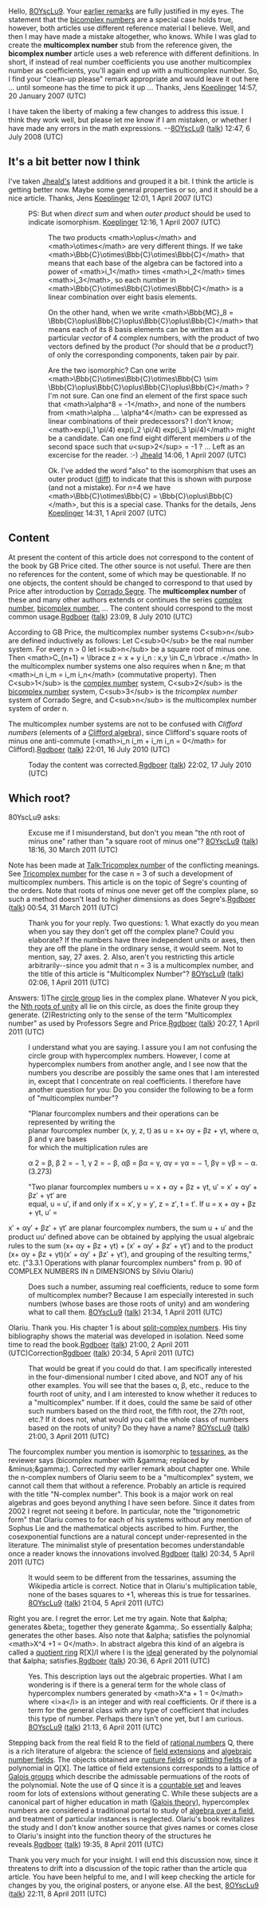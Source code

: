 <article id="8975383" title=Talk:Multicomplex number>
	<talkpage id="8975383" title="Talk:Multicomplex number">
{{Maths_rating|class=C|importance=low|field=algebra}}

Hello, [[User:8OYscLu9|8OYscLu9]]. Your [http://en.wikipedia.org/w/index.php?title=Talk:Multicomplex_number&amp;oldid=101470253 earlier remarks] are fully justified in my eyes. The statement that the [[bicomplex number]]s are a special case holds true, however, both articles use different reference material I believe. Well, and then I may have made a mistake altogether, who knows. While I was glad to create the '''multicomplex number''' stub from the reference given, the '''bicomplex number''' article uses a web reference with different definitions. In short, if instead of real number coefficients you use another multicomplex number as coefficients, you'll again end up with a multicomplex number. So, I find your &quot;clean-up please&quot; remark appropriate and would leave it out here ... until someone has the time to pick it up ... Thanks, Jens [[User:Koeplinger|Koeplinger]] 14:57, 20 January 2007 (UTC)

I have taken the liberty of making a few changes to address this issue. I think they work well, but please let me know if I am mistaken, or whether I have made any errors in the math expressions. --[[User:8OYscLu9|8OYscLu9]] ([[User talk:8OYscLu9|talk]]) 12:47, 6 July 2008 (UTC)

== It's a bit better now I think ==

I've taken [[User:Jheald|Jheald's]] latest additions and grouped it a bit. I think the article is getting better now. Maybe some general properties or so, and it should be a nice article. Thanks, Jens [[User:Koeplinger|Koeplinger]] 12:01, 1 April 2007 (UTC)

:PS: But when ''direct sum'' and when ''outer product'' should be used to indicate isomorphism. [[User:Koeplinger|Koeplinger]] 12:16, 1 April 2007 (UTC)

::The two products &lt;math&gt;\oplus&lt;/math&gt; and &lt;math&gt;\otimes&lt;/math&gt; are very different things.  If we take &lt;math&gt;\Bbb{C}\otimes\Bbb{C}\otimes\Bbb{C}&lt;/math&gt; that means that each base of the algebra can be factored into a power of &lt;math&gt;i_1&lt;/math&gt; times &lt;math&gt;i_2&lt;/math&gt; times &lt;math&gt;i_3&lt;/math&gt;, so each number in &lt;math&gt;\Bbb{C}\otimes\Bbb{C}\otimes\Bbb{C}&lt;/math&gt; is a linear combination over eight basis elements.

::On the other hand, when we write &lt;math&gt;\Bbb{MC}_8 = \Bbb{C}\oplus\Bbb{C}\oplus\Bbb{C}\oplus\Bbb{C}&lt;/math&gt; that means each of its 8 basis elements can be written as a particular ''vector'' of 4 complex numbers, with the product of two vectors defined by the product (?or should that be ''a'' product?) of only the corresponding components, taken pair by pair.  

::Are the two isomorphic? Can one write &lt;math&gt;\Bbb{C}\otimes\Bbb{C}\otimes\Bbb{C} \sim \Bbb{C}\oplus\Bbb{C}\oplus\Bbb{C}\oplus\Bbb{C}&lt;/math&gt; ?  I'm not sure.  Can one find an element of the first space such that &lt;math&gt;\alpha^8 = -1&lt;/math&gt;, and none of the numbers from &lt;math&gt;\alpha ... \alpha^4&lt;/math&gt; can be expressed as linear combinations of their predecessors?  I don't know; &lt;math&gt;exp(i_1 \pi/4) exp(i_2 \pi/4) exp(i_3 \pi/4)&lt;/math&gt; might be a candidate.  Can one find eight different members ''u'' of the second space such that ''u''&lt;sup&gt;2&lt;/sup&gt; = -1 ?  ... Left as an excercise for the reader.  :-)   [[User:Jheald|Jheald]] 14:06, 1 April 2007 (UTC)

:::Ok. I've added the word &quot;also&quot; to the isomorphism that uses an outer product ([http://en.wikipedia.org/w/index.php?title=Multicomplex_number&amp;diff=119488702&amp;oldid=119471804 diff]) to indicate that this is shown with purpose (and not a mistake). For ''n''=4 we have &lt;math&gt;\Bbb{C}\otimes\Bbb{C} = \Bbb{C}\oplus\Bbb{C}&lt;/math&gt;, but this is a special case. Thanks for the details, Jens [[User:Koeplinger|Koeplinger]] 14:31, 1 April 2007 (UTC)

== Content ==

At present the content of this article does not correspond to the content of the book by GB Price cited. The other source is not useful. There are then no references for the content, some of which may be questionable. If no one objects, the content should be changed to correspond to that used by Price after introduction by [[Corrado Segre]]. The '''multicomplex number''' of these and many other authors extends or continues the series [[complex number]], [[bicomplex number]], ... The content should correspond to the most common usage.[[User:Rgdboer|Rgdboer]] ([[User talk:Rgdboer|talk]]) 23:09, 8 July 2010 (UTC)

According to GB Price, the multicomplex number systems C&lt;sub&gt;n&lt;/sub&gt; are defined inductively as follows: Let C&lt;sub&gt;0&lt;/sub&gt; be the real number system. For every n &gt; 0 let i&lt;sub&gt;n&lt;/sub&gt; be a square root of minus one. Then &lt;math&gt;C_{n+1} = \lbrace z = x + y i_n : x,y \in C_n \rbrace .&lt;/math&gt; In the multicomplex number systems one also requires when n &amp;ne; m that &lt;math&gt;i_n i_m = i_m i_n&lt;/math&gt; (commutative property). Then C&lt;sub&gt;1&lt;/sub&gt; is the [[complex number]] system, C&lt;sub&gt;2&lt;/sub&gt; is the [[bicomplex number]] system, C&lt;sub&gt;3&lt;/sub&gt; is the ''tricomplex number'' system of Corrado Segre, and C&lt;sub&gt;n&lt;/sub&gt; is the multicomplex number system of order n.

The multicomplex number systems are not to be confused with ''Clifford numbers'' (elements of a [[Clifford algebra]]), since Clifford's square roots of minus one anti-commute (&lt;math&gt;i_n i_m + i_m i_n = 0&lt;/math&gt; for Clifford).[[User:Rgdboer|Rgdboer]] ([[User talk:Rgdboer|talk]]) 22:01, 16 July 2010 (UTC)

:Today the content was corrected.[[User:Rgdboer|Rgdboer]] ([[User talk:Rgdboer|talk]]) 22:02, 17 July 2010 (UTC)

==Which root?==
80YscLu9 asks:
:Excuse me if I misunderstand, but don't you mean &quot;the nth root of minus one&quot; rather than &quot;a square root of minus one&quot;? [[User:8OYscLu9|8OYscLu9]] ([[User talk:8OYscLu9|talk]]) 18:16, 30 March 2011 (UTC)
Note has been made at [[Talk:Tricomplex number]] of the conflicting meanings. See [[Tricomplex number]] for the case n = 3 of such a development of multicomplex numbers. This article is on the topic of Segre's counting of the orders. Note that roots of minus one never get off the complex plane, so such a method doesn't lead to higher dimensions as does Segre's.[[User:Rgdboer|Rgdboer]] ([[User talk:Rgdboer|talk]]) 00:54, 31 March 2011 (UTC)

:Thank you for your reply. Two questions: 1. What exactly do you mean when you say they don't get off the complex plane? Could you elaborate? If the numbers have three independent units or axes, then they are off the plane in the ordinary sense, it would seem. Not to mention, say, 27 axes. 2. Also, aren't you restricting this article arbitrarily--since you admit that n = 3 is a multicomplex number, and the title of this article is &quot;Multicomplex Number&quot;? [[User:8OYscLu9|8OYscLu9]] ([[User talk:8OYscLu9|talk]]) 02:06, 1 April 2011 (UTC)

Answers: 1)The [[circle group]] lies in the complex plane. Whatever ''N'' you pick, the [[Nth roots of unity]] all lie on this circle, as does the finite group they generate. (2)Restricting only to the sense of the term &quot;Multicomplex number&quot; as used by Professors Segre and Price.[[User:Rgdboer|Rgdboer]] ([[User talk:Rgdboer|talk]]) 20:27, 1 April 2011 (UTC)

:I understand what you are saying. I assure you I am not confusing the circle group with hypercomplex numbers. However, I come at hypercomplex numbers from another angle, and I see now that the numbers you describe are possibly the same ones that I am interested in, except that I concentrate on real coefficients. I therefore have another question for you: Do you consider the following to be a form of &quot;multicomplex number&quot;?

:&quot;Planar fourcomplex numbers and their operations can be represented by writing the
:planar fourcomplex number (x, y, z, t) as u = x+ αy + βz + γt, where α, β and γ are bases
:for which the multiplication rules are

:α 2 = β, β 2 = − 1, γ 2 = − β, αβ = βα = γ, αγ = γα = − 1, βγ = γβ = − α.  (3.273)

:&quot;Two planar fourcomplex numbers u = x + αy + βz + γt, u′  = x′ + αy′ + βz′ + γt′  are
:equal, u = u′, if and only if x = x′, y = y′, z = z′, t = t′.  If u = x + αy + βz + γt, u′  =
x′ + αy′ + βz′ + γt′  are planar fourcomplex numbers, the sum u + u′  and the product uu′
deﬁned above can be obtained by applying the usual algebraic rules to the sum (x+ αy +
βz + γt) + (x′ + αy′ + βz′ + γt′) and to the product (x+ αy + βz + γt)(x′ + αy′ + βz′ + γt′),
and grouping of the resulting terms,&quot; etc. (&quot;3.3.1   Operations with planar fourcomplex numbers&quot; from p. 90 of COMPLEX NUMBERS IN n DIMENSIONS by Silviu Olariu)

:Does such a number, assuming real coefficients, reduce to some form of multicomplex number? Because I am especially interested in such numbers (whose bases are those roots of unity) and am wondering what to call them. [[User:8OYscLu9|8OYscLu9]] ([[User talk:8OYscLu9|talk]]) 21:34, 1 April 2011 (UTC)

Olariu. Thank you. His chapter 1 is about [[split-complex number]]s. His tiny bibliography shows the material was developed in isolation. Need some time to read the book.[[User:Rgdboer|Rgdboer]] ([[User talk:Rgdboer|talk]]) 21:00, 2 April 2011 (UTC)Correction[[User:Rgdboer|Rgdboer]] ([[User talk:Rgdboer|talk]]) 20:34, 5 April 2011 (UTC)

:That would be great if you could do that. I am specifically interested in the four-dimensional number I cited above, and NOT any of his other examples. You will see that the bases α, β, etc., reduce to the fourth root of unity, and I am interested to know whether it reduces to a &quot;multicomplex&quot; number. If it does, could the same be said of other such numbers based on the third root, the fifth root, the 27th root, etc.? If it does not, what would you call the whole class of numbers based on the roots of unity? Do they have a name? [[User:8OYscLu9|8OYscLu9]] ([[User talk:8OYscLu9|talk]]) 21:00, 3 April 2011 (UTC)

The fourcomplex number you mention is isomorphic to [[tessarine]]s, as the reviewer says (bicomplex number with &amp;gamma; replaced by &amp;minus;&amp;gamma;). Corrected my earlier remark about chapter one. While the n-complex numbers of Olariu seem to be a &quot;multicomplex&quot; system, we cannot call them that without a reference. Probably an article is required with the title &quot;N-complex number&quot;. This book is a major work on real algebras and goes beyond anything I have seen before. Since it dates from 2002 I regret not seeing it before. In particular, note the &quot;trigonometric form&quot; that Olariu comes to for each of his systems without any mention of Sophus Lie and the mathematical objects ascribed to him. Further, the cosexponential functions are a natural concept under-represented in the literature. The minimalist style of presentation becomes understandable once a reader knows the innovations involved.[[User:Rgdboer|Rgdboer]] ([[User talk:Rgdboer|talk]]) 20:34, 5 April 2011 (UTC)

:It would seem to be different from the tessarines, assuming the Wikipedia article is correct. Notice that in Olariu's multiplication table, none of the bases squares to +1, whereas this is true for tessarines. [[User:8OYscLu9|8OYscLu9]] ([[User talk:8OYscLu9|talk]]) 21:04, 5 April 2011 (UTC)

Right you are. I regret the error. Let me try again. Note that &amp;alpha; generates &amp;beta;, together they generate &amp;gamma;. So essentially &amp;alpha; generates the other bases. Also note that &amp;alpha; satisfies the polynomial &lt;math&gt;X^4 +1 = 0&lt;/math&gt;. In abstract algebra this kind of an algebra is called a [[quotient ring]] R[X]/I where I is the [[ideal (ring theory)|ideal]] generated by the polynomial that &amp;alpha; satisfies.[[User:Rgdboer|Rgdboer]] ([[User talk:Rgdboer|talk]]) 20:36, 6 April 2011 (UTC)

:Yes. This description lays out the algebraic properties. What I am wondering is if there is a general term for the whole class of hypercomplex numbers generated by &lt;math&gt;X^a + 1 = 0&lt;/math&gt; where &lt;i&gt;a&lt;/i&gt; is an integer and with real coefficients. Or if there is a term for the general class with any type of coefficient that includes this type of number. Perhaps there isn't one yet, but I am curious.  [[User:8OYscLu9|8OYscLu9]] ([[User talk:8OYscLu9|talk]]) 21:13, 6 April 2011 (UTC)

Stepping back from the real field R to the field of [[rational number]]s Q, there is a rich literature of algebra: the science of [[field extension]]s and [[algebraic number field]]s. The objects obtained are [[rupture field]]s or [[splitting field]]s of a polynomial in Q[X]. The lattice of field extensions corresponds to a lattice of [[Galois group]]s which describe the admissable permuations of the roots of the polynomial. Note the use of Q since it is a [[countable set]] and leaves room for lots of extensions without generating C. While these subjects are a canonical part of higher education in math ([[Galois theory]]), hypercomplex numbers are considered a traditional portal to study of [[algebra over a field]], and treatment of particular instances is neglected. Olariu's book revitalizes the study and I don't know another source that gives names or comes close to Olariu's insight into the function theory of the structures he reveals.[[User:Rgdboer|Rgdboer]] ([[User talk:Rgdboer|talk]]) 19:35, 8 April 2011 (UTC)

Thank you very much for your insight. I will end this discussion now, since it threatens to drift into a discussion of the topic rather than the article qua article. You have been helpful to me, and I will keep checking the article for changes by you, the original posters, or anyone else. All the best, [[User:8OYscLu9|8OYscLu9]] ([[User talk:8OYscLu9|talk]]) 22:11, 8 April 2011 (UTC)
	</talkpage>
</article>